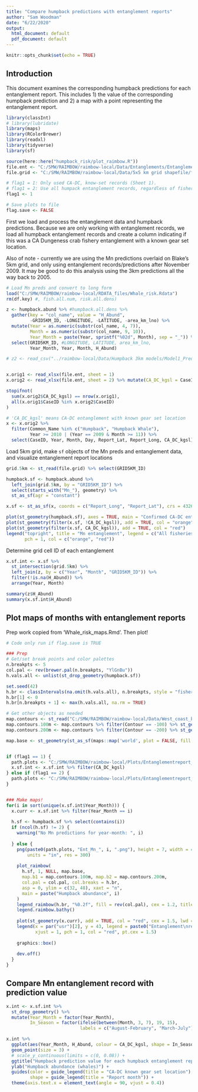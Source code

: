 ```yaml
---
title: "Compare humpback predictions with entanglement reports"
author: "Sam Woodman"
date: "6/22/2020"
output:
  html_document: default
  pdf_document: default
---
```


```r
knitr::opts_chunk$set(echo = TRUE)
```

## Introduction

This document examines the corresponding humpback predictions for each entanglement report. This includes 1) the value of the corresponding humpback prediction and 2) a map with a point representing the entanglement report. 

```r
library(classInt)
# library(lubridate)
library(maps)
library(RColorBrewer)
library(readxl)
library(tidyverse)
library(sf)

source(here::here("humpback_risk/plot_raimbow.R"))
file.ent <- "C:/SMW/RAIMBOW/raimbow-local/Data/Entanglements/Entanglements_known_gear_set_location.xlsx"
file.grid <- "C:/SMW/RAIMBOW/raimbow-local/Data/5x5 km grid shapefile/five_km_grid_polys_geo.shp"

# flag1 = 1: Only used CA-DC, know-set records (Sheet 1). 
# flag1 = 2: Use all humpack entanglement records, regardless of fishery (Sheet 2)
flag1 <- 1

# Save plots to file
flag.save <- FALSE
```

First we load and process the entanglement data and humpback predictions. Because we are only working with entanglement records, we load all humpback entanglement records and create a column indicating if this was a CA Dungeness crab fishery entanglement with a known gear set location. 

Also of note - currently we are using the Mn predictions overlaid on Blake's 5km grid, and only using entanglement records/predictions after November 2009. It may be good to do this analysis using the 3km predictions all the way back to 2005. 

```r
# Load Mn preds and convert to long form
load("C:/SMW/RAIMBOW/raimbow-local/RDATA_files/Whale_risk.Rdata")
rm(df.key) #, fish.all.num, risk.all.dens)

z <- humpback.abund %>% #humpback.all.dens %>% 
  gather(key = "col_name", value = "H_Abund", 
         -GRID5KM_ID, -LONGITUDE, -LATITUDE, -area_km_lno) %>% 
  mutate(Year = as.numeric(substr(col_name, 4, 7)), 
         Month = as.numeric(substr(col_name, 9, 10)), 
         Year_Month = paste(Year, sprintf("%02d", Month), sep = "_")) %>% 
  select(GRID5KM_ID, #LONGITUDE, LATITUDE, area_km_lno, 
         Year_Month, Year, Month, H_Abund)

# z2 <- read_csv("../raimbow-local/Data/Humpback 3km models/Model1_PredictionGrids/WEAR3km_76_2005-01-01to2019-08-14_daily_dens.csv")


x.orig1 <- read_xlsx(file.ent, sheet = 1)
x.orig2 <- read_xlsx(file.ent, sheet = 2) %>% mutate(CA_DC_kgsl = CaseID %in% x.orig1$CaseID)

stopifnot(
  sum(x.orig2$CA_DC_kgsl) == nrow(x.orig1), 
  all(x.orig1$CaseID %in% x.orig2$CaseID)
)

# 'CA_DC_kgsl' means CA-DC entanglement with known gear set location
x <- x.orig2 %>% 
  filter(Common_Name %in% c("Humpback", "Humpback Whale"),
         Year >= 2010 | (Year == 2009 & Month >= 11)) %>%
  select(CaseID, Year, Month, Day, Report_Lat, Report_Long, CA_DC_kgsl)
```

Load 5km grid, make `sf` objects of the Mn preds and entanglement data, and visualize entanglement report locations

```r
grid.5km <- st_read(file.grid) %>% select(GRID5KM_ID)

humpback.sf <- humpback.abund %>% 
  left_join(grid.5km, by = "GRID5KM_ID") %>% 
  select(starts_with("Mn_"), geometry) %>% 
  st_as_sf(agr = "constant")

x.sf <- st_as_sf(x, coords = c("Report_Long", "Report_Lat"), crs = 4326)

plot(st_geometry(humpback.sf), axes = TRUE, main = "Confirmed CA-DC entanglement reports")
plot(st_geometry(filter(x.sf, !CA_DC_kgsl)), add = TRUE, col = "orange")
plot(st_geometry(filter(x.sf, CA_DC_kgsl)), add = TRUE, col = "red")
legend("topright", title = "Mn entanglement", legend = c("All fisheries", "CA-DC known-gear-set-location"), 
       pch = 1, col = c("orange", "red"))
```

Determine grid cell ID of each entanglement

```r
x.sf.int <- x.sf %>% 
  st_intersection(grid.5km) %>% 
  left_join(z, by = c("Year", "Month", "GRID5KM_ID")) %>% 
  filter(!is.na(H_Abund)) %>%
  arrange(Year, Month)

summary(z$H_Abund)
summary(x.sf.int$H_Abund)
```

## Plot maps of months with entanglement reports

Prep work copied from 'Whale_risk_maps.Rmd'. Then plot!

```r
# Code only run if flag.save is TRUE

### Prep
# Get/set break points and color palettes
n.breakpts <- 5
col.pal <- rev(brewer.pal(n.breakpts, "YlGnBu"))
h.vals.all <- unlist(st_drop_geometry(humpback.sf))

set.seed(42)
h.br <- classIntervals(na.omit(h.vals.all), n.breakpts, style = "fisher", samp_prop = 0.01)$brks
h.br[1] <- 0
h.br[n.breakpts + 1] <- max(h.vals.all, na.rm = TRUE)

# Get other objects as needed
map.contours <- st_read("C:/SMW/RAIMBOW/raimbow-local/Data/West_coast_bathy/West_Coast_geo.shp")
map.contours.100m <- map.contours %>% filter(Contour == -100) %>% st_geometry()
map.contours.200m <- map.contours %>% filter(Contour == -200) %>% st_geometry()

map.base <- st_geometry(st_as_sf(maps::map('world', plot = FALSE, fill = TRUE)))


if (flag1 == 1) {
  path.plots <- "C:/SMW/RAIMBOW/raimbow-local/Plots/Entanglementreport_Mnpreds/Entanglement_CADC_Mnpreds/"
  x.sf.int <- x.sf.int %>% filter(CA_DC_kgsl)
} else if (flag1 == 2) {
  path.plots <- "C:/SMW/RAIMBOW/raimbow-local/Plots/Entanglementreport_Mnpreds/Entanglement_allMn_Mnpreds/"
}


### Make maps!
for(i in sort(unique(x.sf.int$Year_Month))) {
  x.curr <- x.sf.int %>% filter(Year_Month == i)
  
  h.sf <- humpback.sf %>% select(contains(i))
  if (ncol(h.sf) != 2) {
    warning("No Mn predictions for year-month: ", i)
    
  } else {
    png(paste0(path.plots, "Ent_Mn_", i, ".png"), height = 7, width = 4, 
        units = "in", res = 300)
    
    plot_raimbow(
      h.sf, 1, NULL, map.base, 
      map.b1 = map.contours.100m, map.b2 = map.contours.200m, 
      col.pal = col.pal, col.breaks = h.br, 
      asp = 0, ylim = c(32, 48), xaxt = "n", 
      main = paste("Humpback abundance", i)
    )
    legend_raimbow(h.br, "%0.2f", fill = rev(col.pal), cex = 1.2, title = "Whales")
    legend.raimbow.bathy()
    
    plot(st_geometry(x.curr), add = TRUE, col = "red", cex = 1.5, lwd = 2)
    legend(x = par("usr")[2], y = 43, legend = paste0("Entanglement\nreport, n=", nrow(x.curr)), 
           xjust = 1, pch = 1, col = "red", pt.cex = 1.5)
    
    graphics::box()
    
    dev.off()
  }
}
```

## Compare Mn entanglement record with prediction value

```r
x.int <- x.sf.int %>% 
  st_drop_geometry() %>% 
  mutate(Year_Month = factor(Year_Month), 
         In_Season = factor(ifelse(between(Month, 3, 7), 19, 15), 
                            labels = c("August-February", "March-July")))

x.int %>% 
  ggplot(aes(Year_Month, H_Abund, colour = CA_DC_kgsl, shape = In_Season)) +
  geom_point(size = 3) + 
  # scale_y_continuous(limits = c(0, 0.08)) +
  ggtitle("Humpback prediction value for each humpback entanglement report") + 
  ylab("Humpback abundance (whales)") + 
  guides(color = guide_legend(title = "CA-DC known gear set location"), 
         shape = guide_legend(title = "Report month")) + 
  theme(axis.text.x = element_text(angle = 90, vjust = 0.4))
```

